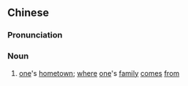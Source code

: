 {{also|乡贯}}
==Chinese==
{{zh-forms|s=乡贯}}

===Pronunciation===
{{zh-pron
|m=xiāngguàn
|cat=n
}}

===Noun===
{{zh-noun}}

# {{lb|zh|literary}} [[one]]'s [[hometown]]; [[where]] [[one]]'s [[family]] [[comes]] [[from]]